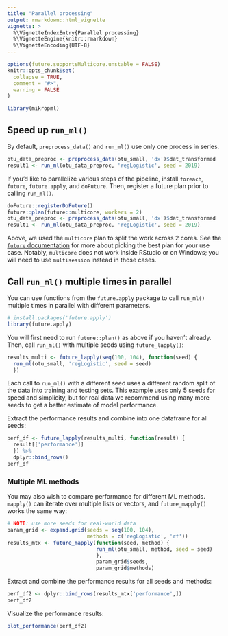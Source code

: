 ```yaml
---
title: "Parallel processing"
output: rmarkdown::html_vignette
vignette: >
  %\VignetteIndexEntry{Parallel processing}
  %\VignetteEngine{knitr::rmarkdown}
  %\VignetteEncoding{UTF-8}
---
```


```r
options(future.supportsMulticore.unstable = FALSE)
knitr::opts_chunk$set(
  collapse = TRUE,
  comment = "#>",
  warning = FALSE
)
```

```r
library(mikropml)
```

## Speed up `run_ml()`

By default, `preprocess_data()` and `run_ml()` use only one process in series.

```r
otu_data_preproc <- preprocess_data(otu_small, 'dx')$dat_transformed
result1 <- run_ml(otu_data_preproc, 'regLogistic', seed = 2019)
```

If you'd like to parallelize various steps of the pipeline,
install `foreach`, `future`, `future.apply`, and `doFuture`.
Then, register a future plan prior to calling `run_ml()`.

```r
doFuture::registerDoFuture()
future::plan(future::multicore, workers = 2)
otu_data_preproc <- preprocess_data(otu_small, 'dx')$dat_transformed
result1 <- run_ml(otu_data_preproc, 'regLogistic', seed = 2019)
```

Above, we used the `multicore` plan to split the work across 2 cores.
See the [`future` documentation](https://cran.r-project.org/web/packages/future/vignettes/future-1-overview.html) 
for more about picking the best plan for your use case.
Notably, `multicore` does not work inside RStudio or on Windows;
you will need to use `multisession` instead in those cases.

## Call `run_ml()` multiple times in parallel

You can use functions from the `future.apply` package to call 
`run_ml()` multiple times in parallel with different parameters.

```r
# install.packages('future.apply')
library(future.apply)
```

You will first need to run `future::plan()` as above if you haven't already.
Then, call `run_ml()` with multiple seeds using `future_lapply()`:

```r
results_multi <- future_lapply(seq(100, 104), function(seed) {
  run_ml(otu_small, 'regLogistic', seed = seed)
  })
```

Each call to `run_ml()` with a different seed uses a different random split 
of the data into training and testing sets.
This example uses only 5 seeds for speed and simplicity,
but for real data we recommend using many more seeds to get a better estimate 
of model performance.

Extract the performance results and combine into one dataframe for all seeds:

```r
perf_df <- future_lapply(results_multi, function(result) {
  result[['performance']]
  }) %>% 
  dplyr::bind_rows()
perf_df
```

### Multiple ML methods

You may also wish to compare performance for different ML methods.
`mapply()` can iterate over multiple lists or vectors, 
and `future_mapply()` works the same way:

```r
# NOTE: use more seeds for real-world data
param_grid <- expand.grid(seeds = seq(100, 104),
                          methods = c('regLogistic', 'rf'))
results_mtx <- future_mapply(function(seed, method) {
                             run_ml(otu_small, method, seed = seed)
                             },
                             param_grid$seeds, 
                             param_grid$methods)
```

Extract and combine the performance results for all seeds and methods:

```r
perf_df2 <- dplyr::bind_rows(results_mtx['performance',])
perf_df2
```

Visualize the performance results:

<!-- TODO: set eval=TRUE once plot_performance() is merged into master -->
```r
plot_performance(perf_df2)
```

